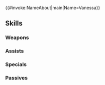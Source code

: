{{#invoke:NameAbout|main|Name=Vanessa}}{{HeroPage Tabs}}
{{Hero Infobox
|Name=Vanessa
|Title=Dutiful Rider
|WeaponType=Blue Lance
|MoveType=Flying
|Origin=Fire Emblem: The Sacred Stones
|Gender=F
|actorEN=Apphia Yu
|actorJP=三澤紗千香
|artist=鳴瀬うろこ
|randomStartTime=2023-04-17T07:00:00Z
|additionDate=March 17, 2023
|releaseDate=March 17, 2023
|poolDate=April 7, 2023
|poolRarities=3,4
|cv1=7
|cv2=200400
|TagID=ヴァネッサ
|InternalID=930
|Properties=
|description=A pegasus knight from Frelia who is both very serious and sincere. She also looks up to her sister Syrene. Appears in Fire Emblem: The Sacred Stones.
}}
{{Stats Page
|Lv1HP=17|Lv1ATK=12|Lv1SPD=13|Lv1DEF=5|Lv1RES=6
|GRHP=50|GRATK=65|GRSPD=70|GRDEF=50|GRRES=65
}}
==Skills==
===Weapons===
{{Weapons Table
|weapon1=Iron Lance
|weapon1Default=1
|weapon1Unlock=1
|weapon2=Steel Lance
|weapon2Default=2
|weapon2Unlock=2
|weapon3=Up-Front Lance
|weapon3Default=4
|weapon3Unlock=3
|weapon4=Up-Front Lance+
|weapon4Default=5
|weapon4Unlock=5
}}
===Assists===
{{Assists Table}}
===Specials===
{{Specials Table
|special1=New Moon
|special1Default=4
|special1Unlock=3
|special2=Luna
|special2Unlock=4
}}
===Passives===
{{Passives Table
|passiveA1=Atk/Res Catch 1
|passiveA2=Atk/Res Catch 2
|passiveA3=Atk/Res Catch 3
|passiveA1Unlock=3
|passiveA2Unlock=4
|passiveA3Unlock=5
|passiveC1=Spd/Res Oath 1
|passiveC2=Spd/Res Oath 2
|passiveC3=Spd/Res Oath 3
|passiveC1Unlock=1
|passiveC2Unlock=2
|passiveC3Unlock=4
}}
{{Heroes Navbox}}